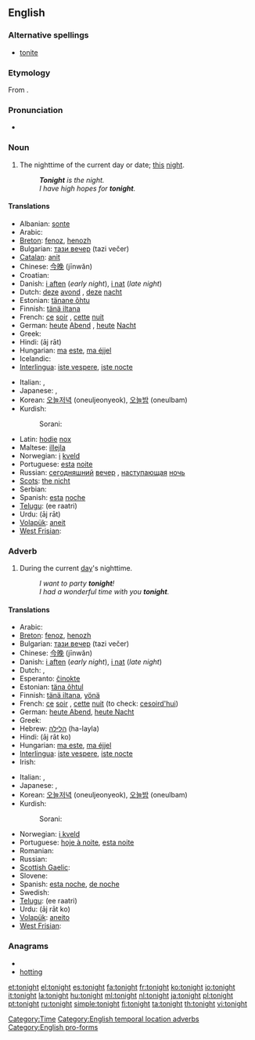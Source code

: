 ==English==

===Alternative spellings===
* [[tonite]]

===Etymology===
From {{etyl|ang}} {{term|toniht|tōniht|lang=ang}}.

===Pronunciation===
* {{audio|en-us-tonight.ogg|Audio (US)}}
*: {{rhymes|aɪt}}

===Noun===
{{en-noun}}

# The nighttime of the current day or date; [[this]] [[night]].
#: '''''Tonight''' is the night.''
#: ''I have high hopes for '''tonight'''.''

====Translations====
{{trans-top|nighttime today}}
* Albanian: [[sonte]]
* Arabic: {{Arab|[[الليلة]]}} {{unicode|(al-léila)}}
* [[Breton]]: [[fenoz]], [[henozh]]
* Bulgarian: [[тази вечер]] (tazi večer)
* [[Catalan]]: [[anit]]
* Chinese: [[今晚]] (jīnwǎn)
* Croatian: {{t-|hr|noćas}}
* Danish: [[i aften]] (''early night''), [[i nat]] (''late night'')
* Dutch: [[deze]] [[avond]] {{m}}, [[deze]] [[nacht]] {{m}}
* Estonian: [[tänane õhtu]]
* Finnish: [[tänä iltana]]
* French: [[ce]] [[soir]] {{m}}, [[cette]] [[nuit]] {{f}}
* German: [[heute]] [[Abend]] {{m}}, [[heute]] [[Nacht]] {{f}}
* Greek: {{t+|el|απόψε|tr=apópse}}
* Hindi: {{t-|hi|आज रात|f|xs=Hindi}} (āj rāt)
* Hungarian: [[ma]] [[este]], [[ma éjjel]]
* Icelandic: {{t|is|í kvöld}}
* [[Interlingua]]: [[iste vespere]], [[iste nocte]]
{{trans-mid}}
* Italian: {{t+|it|stasera}}, {{t-|it|stanotte}}
* Japanese: {{t-|ja|今夜|tr=こんや, kon'ya}},  {{t|ja|今晩|tr=こんばん, komban}}
* Korean: [[오늘저녁]] (oneuljeonyeok), [[오늘밤]] (oneulbam)
* Kurdish:
*: Sorani: {{t|ku|ئه‌م شه‌و|tr=am shaw|sc=ku-Arab}}
* Latin: [[hodie]] [[nox]]
* Maltese: [[illejla]]
* Norwegian: [[i]] [[kveld]]
* Portuguese: [[esta]] [[noite]]
* Russian: [[сегодняшний]] [[вечер]] {{m}}, [[наступающий|наступающая]] [[ночь]] {{f}}
* [[Scots]]: [[nicht#Scots|the nicht]]
* Serbian: {{t-|sr|noćas}}
* Spanish: [[esta]] [[noche]]
* [[Telugu]]: {{t|te|ఈ రాత్రి}} (ee raatri)
* Urdu: {{t-|ur|آج رات|f|xs=Urdu}} (āj rāt)
* [[Volapük]]: [[aneit]]
* [[West Frisian]]: {{t-|fy|jûn|xs=West Frisian}}
{{trans-bottom}}

===Adverb===
{{en-adv|-}}

# During the current [[day]]'s nighttime.
#: ''I want to party '''tonight'''!''
#: ''I had a wonderful time with you '''tonight'''.''

====Translations====
{{trans-top|during today's nighttime}}
* Arabic: {{Arab|[[الليلة]]}} {{unicode|(al-léila)}}
* [[Breton]]: [[fenoz]], [[henozh]]
* Bulgarian: [[тази вечер]] (tazi večer)
* Chinese: [[今晚]] (jīnwǎn)
* Danish: [[i aften]] (''early night''), [[i nat]] (''late night'')
* Dutch: {{t+|nl|vanavond}}, {{t+|nl|vannacht}}
* Esperanto: [[ĉinokte]]
* Estonian: [[täna õhtul]]
* Finnish: [[tänä iltana]], [[yönä]]
* French: [[ce]] [[soir]] {{m}}, [[cette]] [[nuit]] {{f}} (to check: [[cesoird'hui]])
* German: [[heute Abend]], [[heute Nacht]]
* Greek: {{t+|el|απόψε|tr=apópse}}
* Hebrew: [[הלילה]] (ha-layla)
* Hindi: {{t-|hi|आज रात को|xs=Hindi}} (āj rāt ko)
* Hungarian: [[ma este]], [[ma éjjel]]
* [[Interlingua]]: [[iste vespere]], [[iste nocte]]
* Irish: {{t-|ga|anocht|xs=Irish}}
{{trans-mid}}
* Italian: {{t+|it|stasera}}, {{t-|it|stanotte}}
* Japanese: {{t-|ja|今夜|tr=こんや, kon'ya}},  {{t|ja|今晩|tr=こんばん, komban}}
* Korean: [[오늘저녁]] (oneuljeonyeok), [[오늘밤]] (oneulbam)
* Kurdish:
*: Sorani: {{t|ku|ئه‌م شه‌و|tr=am shaw|sc=ku-Arab}}
* Norwegian: [[i kveld]]
* Portuguese: [[hoje à noite]], [[esta noite]]
* Romanian: {{t-|ro|deseară}}
* Russian: {{t-|ru|сегодня вечером|tr=sevódnja véčerom}}
* [[Scottish Gaelic]]: {{t-|gd|a-nochd|xs=Scottish Gaelic}}
* Slovene: {{t+|sl|nocoj}}
* Spanish: [[esta noche]], [[de noche]]
* Swedish: {{t-|sv|i kväll}}
* [[Telugu]]: {{t|te|ఈ రాత్రి}} (ee raatri)
* Urdu: {{t-|ur|آج رات کو|xs=Urdu}} (āj rāt ko)
* [[Volapük]]: [[aneito]]
* [[West Frisian]]: {{t|fy|jûn |xs=West Frisian}}
{{trans-bottom}}

===Anagrams===
* {{alphagram|ghinott}}
* [[hotting#English|hotting]]

[[Category:Time]]
[[Category:English temporal location adverbs]]
[[Category:English pro-forms]]

[[et:tonight]]
[[el:tonight]]
[[es:tonight]]
[[fa:tonight]]
[[fr:tonight]]
[[ko:tonight]]
[[io:tonight]]
[[it:tonight]]
[[la:tonight]]
[[hu:tonight]]
[[ml:tonight]]
[[nl:tonight]]
[[ja:tonight]]
[[pl:tonight]]
[[pt:tonight]]
[[ru:tonight]]
[[simple:tonight]]
[[fi:tonight]]
[[ta:tonight]]
[[th:tonight]]
[[vi:tonight]]